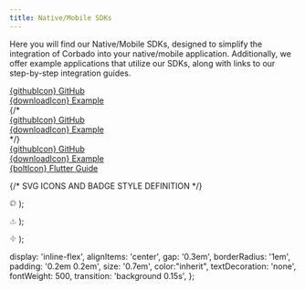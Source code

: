 ```yaml
---
title: Native/Mobile SDKs
---
```


Here you will find our Native/Mobile SDKs, designed to simplify the integration of Corbado into your native/mobile application. Additionally, we offer example applications that utilize our SDKs, along with links to our step-by-step integration guides.

<CardGroup cols={2}>
  <Card title="iOS" icon="swift" iconType="brands" color="#02569b">
    <div style={{display: 'flex', flexDirection: 'column', gap: '0.3em'}}>
      <div><a href="https://github.com/corbado/corbado-ios" target="_blank" style={badgeStyle}><span style={{verticalAlign: 'middle'}}>{githubIcon}</span> GitHub</a></div>
      <div><a href="https://github.com/corbado/corbado-ios/tree/main/ConnectExample" target="_blank" style={badgeStyle}><span style={{verticalAlign: 'middle'}}>{downloadIcon}</span> Example</a></div>
    </div>
  </Card>
  {/*
  <Card title="Android" icon="android" iconType="brands" color="#02569b">
    <div style={{display: 'flex', flexDirection: 'column', gap: '0.3em'}}>
      <div><a href="https://github.com/corbado/corbado-android" target="_blank" style={badgeStyle}><span style={{verticalAlign: 'middle'}}>{githubIcon}</span> GitHub</a></div>
      <div><a href="https://github.com/corbado/corbado-android/tree/main/example" target="_blank" style={badgeStyle}><span style={{verticalAlign: 'middle'}}>{downloadIcon}</span> Example</a></div>
    </div>
  </Card>
  */}
  <Card title="Flutter" icon="flutter" iconType="brands" color="#02569b">
    <div style={{display: 'flex', flexDirection: 'column', gap: '0.3em'}}>
      <div><a href="https://github.com/corbado/flutter-passkeys" target="_blank" style={badgeStyle}><span style={{verticalAlign: 'middle'}}>{githubIcon}</span> GitHub</a></div>
      <div><a href="https://github.com/corbado/example-passkeys-flutter" target="_blank" style={badgeStyle}><span style={{verticalAlign: 'middle'}}>{downloadIcon}</span> Example</a></div>
      <div><a href="https://app.corbado.com/integration-guides/flutter" target="_blank" style={badgeStyle}><span style={{verticalAlign: 'middle'}}>{boltIcon}</span> Flutter Guide</a></div>
    </div>
  </Card>
</CardGroup>

{/* SVG ICONS AND BADGE STYLE DEFINITION */}

  <svg width="12" height="12" viewBox="0 0 24 24" fill="none" stroke="currentColor" strokeWidth="2" strokeLinecap="round" strokeLinejoin="round"><path d="M12 2C6.477 2 2 6.477 2 12c0 4.418 2.867 8.166 6.839 9.489.5.092.682-.217.682-.483 0-.237-.009-.868-.014-1.703-2.782.604-3.369-1.342-3.369-1.342-.454-1.154-1.11-1.461-1.11-1.461-.908-.62.069-.608.069-.608 1.004.07 1.532 1.032 1.532 1.032.892 1.529 2.341 1.088 2.91.832.092-.647.35-1.088.636-1.339-2.22-.253-4.555-1.112-4.555-4.951 0-1.093.39-1.987 1.029-2.686-.103-.253-.446-1.272.098-2.65 0 0 .84-.269 2.75 1.025A9.564 9.564 0 0 1 12 6.844c.85.004 1.705.115 2.504.337 1.909-1.294 2.748-1.025 2.748-1.025.546 1.378.202 2.397.1 2.65.64.699 1.028 1.593 1.028 2.686 0 3.848-2.338 4.695-4.566 4.944.359.309.678.92.678 1.855 0 1.338-.012 2.419-.012 2.749 0 .268.18.579.688.481C19.135 20.162 22 16.418 22 12c0-5.523-4.477-10-10-10z"/></svg>
);

  <svg width="12" height="12" viewBox="0 0 24 24" fill="none" stroke="currentColor" strokeWidth="2" strokeLinecap="round" strokeLinejoin="round"><path d="M21 15v4a2 2 0 0 1-2 2H5a2 2 0 0 1-2-2v-4"/><polyline points="7 10 12 15 17 10"/><line x1="12" y1="15" x2="12" y2="3"/></svg>
);

  <svg width="12" height="12" viewBox="0 0 24 24" fill="none" stroke="currentColor" strokeWidth="2" strokeLinecap="round" strokeLinejoin="round"><polygon points="13 2 3 14 12 14 11 22 21 10 12 10 13 2"/></svg>
);

  display: 'inline-flex',
  alignItems: 'center',
  gap: '0.3em',
  borderRadius: '1em',
  padding: '0.2em 0.2em',
  size: '0.7em',
  color:"inherit",
  textDecoration: 'none',
  fontWeight: 500,
  transition: 'background 0.15s',
};